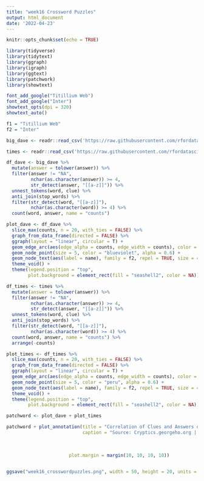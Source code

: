```yaml
---
title: "week16 Crossword Puzzles"
output: html_document
date: '2022-04-23'
---
```


```r
knitr::opts_chunk$set(echo = TRUE)
```

```r
library(tidyverse)
library(tidytext)
library(ggraph)
library(igraph)
library(ggtext)
library(patchwork)
library(showtext)

font_add_google("Titillium Web")
font_add_google("Inter")
showtext_opts(dpi = 320)
showtext_auto()

f1 = "Titillium Web"
f2 = "Inter"
```

```r
big_dave <- readr::read_csv('https://raw.githubusercontent.com/rfordatascience/tidytuesday/master/data/2022/2022-04-19/big_dave.csv')

times <- readr::read_csv('https://raw.githubusercontent.com/rfordatascience/tidytuesday/master/data/2022/2022-04-19/times.csv')
```

```r
df_dave <- big_dave %>% 
  mutate(answer = tolower(answer)) %>% 
  filter(answer != "NA",
         nchar(as.character(answer)) >= 4,
         str_detect(answer, "[[a-z]]")) %>% 
  unnest_tokens(word, clue) %>% 
  anti_join(stop_words) %>% 
  filter(str_detect(word, "[[a-z]]"),
         nchar(as.character(word)) >= 4) %>% 
  count(word, answer, name = "counts") 

plot_dave <- df_dave %>% 
  slice_max(counts, n = 20, with_ties = FALSE) %>% 
  graph_from_data_frame(directed = FALSE) %>% 
  ggraph(layout = "linear", circular = T) +
  geom_edge_arc(aes(edge_alpha = counts, edge_width = counts), color = "peru") +
  geom_node_point(size = 5, color = "blueviolet", alpha = 0.6) +
  geom_node_text(aes(label = name), family = f2, repel = TRUE, size = 4, hjust = 0.5, vjust = 0.5) +
  theme_void() +
  theme(legend.position = "top", 
        plot.background = element_rect(fill = "seashell2", color = NA))
```

```r
df_times <- times %>% 
  mutate(answer = tolower(answer)) %>% 
  filter(answer != "NA",
         nchar(as.character(answer)) >= 4,
         str_detect(answer, "[[a-z]]")) %>% 
  unnest_tokens(word, clue) %>% 
  anti_join(stop_words) %>% 
  filter(str_detect(word, "[[a-z]]"),
         nchar(as.character(word)) >= 4) %>% 
  count(word, answer, name = "counts") %>% 
  arrange(-counts)

plot_times <- df_times %>% 
  slice_max(counts, n = 20, with_ties = FALSE) %>% 
  graph_from_data_frame(directed = FALSE) %>% 
  ggraph(layout = "linear", circular = T) +
  geom_edge_arc(aes(edge_alpha = counts, edge_width = counts), color = "blueviolet") +
  geom_node_point(size = 5, color = "peru", alpha = 0.6) +
  geom_node_text(aes(label = name), family = f2, repel = TRUE, size = 4, hjust = 0.5, vjust = 0.5) +
  theme_void() +
  theme(legend.position = "top",
        plot.background = element_rect(fill = "seashell2", color = NA))
```

```r
patchword <- plot_dave + plot_times 

patchword + plot_annotation(title = "Correlation of Clues and Answers of Crossword Puzzles in <span style = 'color: peru'>**Big Dave**</span> and <span style = 'color:blueviolet'>**TIMES**</span>",
                            caption = "Source: Cryptics.georgeho.org | Graphic: Sung Inkyung") & theme(plot.background = element_rect(fill = "seashell2", color = NA),
                                                                                                       panel.background = element_rect(fill = "seashell2", color = NA),
                                                                                                       plot.title = element_markdown(family = f1, size = 28, hjust = 0.5, margin = margin(b = 15)),
                                                                                                       plot.caption = element_text(family = f1, size = 11, color = "lightyellow4", hjust = 0.5, margin = margin(t = 15)),
                       plot.margin = margin(10, 10, 10, 10)) 
  

ggsave("week16_crosswordpuzzles.png", width = 50, height = 20, units = "cm")
```
